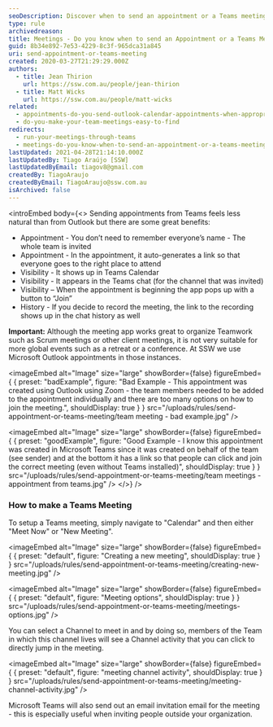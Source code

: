 ```yaml
---
seoDescription: Discover when to send an appointment or a Teams meeting and streamline your team's workflow with Microsoft Outlook and Teams integration.
type: rule
archivedreason:
title: Meetings - Do you know when to send an Appointment or a Teams Meeting?
guid: 8b34e892-7e53-4229-8c3f-965dca31a845
uri: send-appointment-or-teams-meeting
created: 2020-03-27T21:29:29.000Z
authors:
  - title: Jean Thirion
    url: https://ssw.com.au/people/jean-thirion
  - title: Matt Wicks
    url: https://ssw.com.au/people/matt-wicks
related:
  - appointments-do-you-send-outlook-calendar-appointments-when-appropriate
  - do-you-make-your-team-meetings-easy-to-find
redirects:
  - run-your-meetings-through-teams
  - meetings-do-you-know-when-to-send-an-appointment-or-a-teams-meeting
lastUpdated: 2021-04-28T21:14:10.000Z
lastUpdatedBy: Tiago Araújo [SSW]
lastUpdatedByEmail: tiagov8@gmail.com
createdBy: TiagoAraujo
createdByEmail: TiagoAraujo@ssw.com.au
isArchived: false
---
```


<introEmbed
  body={<>
Sending appointments from Teams feels less natural than from Outlook but there are some great benefits:

- Appointment - You don’t need to remember everyone’s name - The whole team is invited
- Appointment - In the appointment, it auto-generates a link so that everyone goes to the right place to attend
- Visibility - It shows up in Teams Calendar
- Visibility - It appears in the Teams chat (for the channel that was invited)
- Visibility – When the appointment is beginning the app pops up with a button to “Join”
- History - If you decide to record the meeting, the link to the recording shows up in the chat history as well

**Important:** Although the meeting app works great to organize Teamwork such as Scrum meetings or other client meetings, it is not very suitable for more global events such as a retreat or a conference. At SSW we use Microsoft Outlook appointments in those instances.

<imageEmbed
  alt="Image"
  size="large"
  showBorder={false}
  figureEmbed={ {
    preset: "badExample",
    figure: "Bad Example - This appointment was created using Outlook using Zoom - the team members needed to be added to the appointment individually and there are too many options on how to join the meeting.",
    shouldDisplay: true
  } }
  src="/uploads/rules/send-appointment-or-teams-meeting/team meeting - bad example.jpg"
/>

<imageEmbed
  alt="Image"
  size="large"
  showBorder={false}
  figureEmbed={ {
    preset: "goodExample",
    figure: "Good Example - I know this appointment was created in Microsoft Teams since it was created on behalf of the team (see sender) and at the bottom it has a link so that people can click and join the correct meeting (even without Teams installed)",
    shouldDisplay: true
  } }
  src="/uploads/rules/send-appointment-or-teams-meeting/team meetings - appointment from teams.jpg"
/>
  </>}
/>
### How to make a Teams Meeting

To setup a Teams meeting, simply navigate to "Calendar" and then either "Meet Now" or "New Meeting".


<imageEmbed
  alt="Image"
  size="large"
  showBorder={false}
  figureEmbed={ {
    preset: "default",
    figure: "Creating a new meeting",
    shouldDisplay: true
  } }
  src="/uploads/rules/send-appointment-or-teams-meeting/creating-new-meeting.jpg"
/>


<imageEmbed
  alt="Image"
  size="large"
  showBorder={false}
  figureEmbed={ {
    preset: "default",
    figure: "Meeting options",
    shouldDisplay: true
  } }
  src="/uploads/rules/send-appointment-or-teams-meeting/meetings-options.jpg"
/>

You can select a Channel to meet in and by doing so, members of the Team in which this channel lives will see a Channel activity that you can click to directly jump in the meeting.


<imageEmbed
  alt="Image"
  size="large"
  showBorder={false}
  figureEmbed={ {
    preset: "default",
    figure: "meeting channel activity",
    shouldDisplay: true
  } }
  src="/uploads/rules/send-appointment-or-teams-meeting/meeting-channel-activity.jpg"
/>

Microsoft Teams will also send out an email invitation email for the meeting - this is especially useful when inviting people outside your organization.
